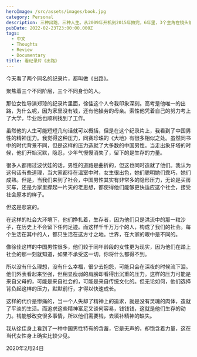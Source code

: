 ```yaml
---
heroImage: /src/assets/images/book.jpg
category: Personal
description: 三种出路，三种人生。从2009年开机到2015年拍完，6年里，3个主角在镜头前长大成人。
pubDate: 2022-02-23T23:00:00.000Z
tags:
  - 中文
  - Thoughts
  - Review
  - Documentary
title: 看纪录片《出路》
---
```


今天看了两个同名的纪录片，都叫做《出路》。

聚焦着三个不同阶层，三个不同身份的人。

那位女性导演郑琼的纪录片里面，徐佳这个人令我印象深刻。高考是他唯一的出路，为什么呢，因为家里没有钱，还有他操劳的母亲。索性他凭着自己的努力考上了大学，毕业后也顺利找到了工作。

虽然他的人生可能短短几句话就可以概括，但是在这个纪录片上，我看到了中国男性的精神压力。我觉得这种压力，同赛珍珠的《大地》有很多相似之处。虽然同书中的时代背景不同，但是这样的压力造就了大多数的中国男性。当走出象牙塔的时候，他们开始沉默，隐忍，少年气慢慢消失了，留下的是生存的力量。

很多人都用过波伏娃的话，男性的道路是曲折的，但这也同时造就了他们。我认为这句话有些道理，当大家都待在温室中时，女生很出色，她们聪明她们乖巧，她们成熟。但是，当我们来到了社会，中国男性其实有非常多的隐形压力，无论是买房买车，还是为家里撑起一片天的老思想，都使得他们能够更快适应这个社会，接受社会原本的样子。

但这是悲哀的。

在这样的社会大环境下，他们挣扎着，生存者，因为他们只是洪流中的那一粒沙子，在历史上不会留下任何足迹。而这样千千万万个的人，构成了我们的社会。每个生活在其中的人，都只生活在这方寸之地。世界，在大家的眼中是不同的。

像徐佳这样的中国男性很多，他们较于同年龄段的女性更为现实，因为他们在踏上社会的那一刻就知道，如果不承受这一切，你将什么都得不到。

所以没有什么理想，没有什么幸福，很少去抱怨，可能只会在深夜的时候流下泪。他们外表看起来坚强，但稍显瘦弱的肩膀却看得出沉重的压力。这样的压力可能是来自父母的，可能是来自社会的，可能是来自传统文化的。但无论如何，他们选择背负起这样的压力，默默前行，才得以快速成长。

这样的代价是惨痛的，当一个人失却了精神上的追求，就是没有灵魂的肉体，造就了平淡的生活。而追求这些精神富足又谈何容易，钱钱钱，这就是他们生存的动力。钱能够改变很多事情，所以他们需要钱，去填补精神的缺失。

我从徐佳身上看到了一种中国男性特有的含蓄，它是无声的，却饱含着力量，这在当代女性身上确实比较少见。

2020年2月24日
